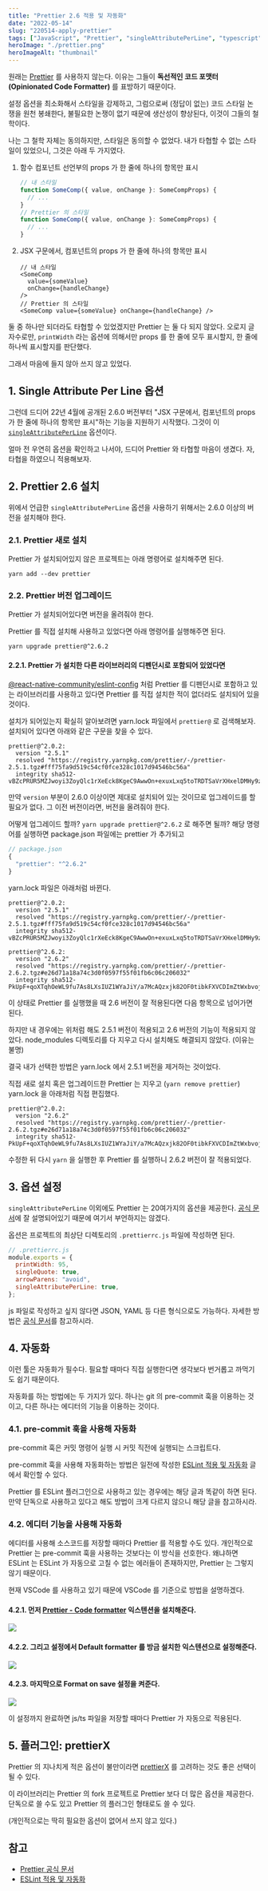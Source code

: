 ```yaml
---
title: "Prettier 2.6 적용 및 자동화"
date: "2022-05-14"
slug: "220514-apply-prettier"
tags: ["JavaScript", "Prettier", "singleAttributePerLine", "typescript"]
heroImage: "./prettier.png"
heroImageAlt: "thumbnail"
---
```


원래는 [Prettier](https://prettier.io/) 를 사용하지 않는다. 이유는 그들이 **독선적인 코드 포맷터(Opinionated Code Formatter)** 를 표방하기 때문이다.

설정 옵션을 최소화해서 스타일을 강제하고, 그럼으로써 (정답이 없는) 코드 스타일 논쟁을 원천 봉쇄한다, 불필요한 논쟁이 없기 때문에 생산성이 향상된다, 이것이 그들의 철학이다.

나는 그 철학 자체는 동의하지만, 스타일은 동의할 수 없었다. 내가 타협할 수 없는 스타일이 있었으니, 그것은 아래 두 가지였다.

1. 함수 컴포넌트 선언부의 props 가 한 줄에 하나의 항목만 표시

   ```typescript
   // 내 스타일
   function SomeComp({ value, onChange }: SomeCompProps) {
     // ...
   }
   // Prettier 의 스타일
   function SomeComp({ value, onChange }: SomeCompProps) {
     // ...
   }
   ```

2. JSX 구문에서, 컴포넌트의 props 가 한 줄에 하나의 항목만 표시

   ```tsx
   // 내 스타일
   <SomeComp
     value={someValue}
     onChange={handleChange}
   />
   // Prettier 의 스타일
   <SomeComp value={someValue} onChange={handleChange} />
   ```

둘 중 하나만 되더라도 타협할 수 있었겠지만 Prettier 는 둘 다 되지 않았다. 오로지 글자수로만, `printWidth` 라는 옵션에 의해서만 props 를 한 줄에 모두 표시할지, 한 줄에 하나씩 표시할지를 판단했다.

그래서 마음에 들지 않아 쓰지 않고 있었다.

## 1. Single Attribute Per Line 옵션

그런데 드디어 22년 4월에 공개된 2.6.0 버전부터 "JSX 구문에서, 컴포넌트의 props 가 한 줄에 하나의 항목만 표시"하는 기능을 지원하기 시작했다. 그것이 이 [`singleAttributePerLine`](https://prettier.io/docs/en/options.html#single-attribute-per-line) 옵션이다.

얼마 전 우연히 옵션을 확인하고 나서야, 드디어 Prettier 와 타협할 마음이 생겼다. 자, 타협을 하였으니 적용해보자.

## 2. Prettier 2.6 설치

위에서 언급한 `singleAttributePerLine` 옵션을 사용하기 위해서는 2.6.0 이상의 버전을 설치해야 한다.

### 2.1. Prettier 새로 설치

Prettier 가 설치되어있지 않은 프로젝트는 아래 명령어로 설치해주면 된다.

```
yarn add --dev prettier
```

### 2.2. Prettier 버전 업그레이드

Prettier 가 설치되어있다면 버전을 올려줘야 한다.

Prettier 를 직접 설치해 사용하고 있었다면 아래 명령어를 실행해주면 된다.

```
yarn upgrade prettier@^2.6.2
```

#### 2.2.1. Prettier 가 설치한 다른 라이브러리의 디펜던시로 포함되어 있었다면

[@react-native-community/eslint-config](https://www.npmjs.com/package/@react-native-community/eslint-config) 처럼 Prettier 를 디펜던시로 포함하고 있는 라이브러리를 사용하고 있다면 Prettier 를 직접 설치한 적이 없더라도 설치되어 있을 것이다.

설치가 되어있는지 확실히 알아보려면 yarn.lock 파일에서 `prettier@` 로 검색해보자. 설치되어 있다면 아래와 같은 구문을 찾을 수 있다.

```
prettier@^2.0.2:
  version "2.5.1"
  resolved "https://registry.yarnpkg.com/prettier/-/prettier-2.5.1.tgz#fff75fa9d519c54cf0fce328c1017d94546bc56a"
  integrity sha512-vBZcPRUR5MZJwoyi3ZoyQlc1rXeEck8KgeC9AwwOn+exuxLxq5toTRDTSaVrXHxelDMHy9zlicw8u66yxoSUFg==
```

만약 `version` 부분이 2.6.0 이상이면 제대로 설치되어 있는 것이므로 업그레이드를 할 필요가 없다. 그 이전 버전이라면, 버전을 올려줘야 한다.

어떻게 업그레이드 할까? `yarn upgrade prettier@^2.6.2` 로 해주면 될까? 해당 명령어를 실행하면 package.json 파일에는 prettier 가 추가되고

```js
// package.json
{
  "prettier": "^2.6.2"
}
```

yarn.lock 파일은 아래처럼 바뀐다.

```
prettier@^2.0.2:
  version "2.5.1"
  resolved "https://registry.yarnpkg.com/prettier/-/prettier-2.5.1.tgz#fff75fa9d519c54cf0fce328c1017d94546bc56a"
  integrity sha512-vBZcPRUR5MZJwoyi3ZoyQlc1rXeEck8KgeC9AwwOn+exuxLxq5toTRDTSaVrXHxelDMHy9zlicw8u66yxoSUFg==

prettier@^2.6.2:
  version "2.6.2"
  resolved "https://registry.yarnpkg.com/prettier/-/prettier-2.6.2.tgz#e26d71a18a74c3d0f0597f55f01fb6c06c206032"
  integrity sha512-PkUpF+qoXTqhOeWL9fu7As8LXsIUZ1WYaJiY/a7McAQzxjk82OF0tibkFXVCDImZtWxbvojFjerkiLb0/q8mew==
```

이 상태로 Prettier 를 실행했을 때 2.6 버전이 잘 적용된다면 다음 항목으로 넘어가면 된다.

하지만 내 경우에는 위처럼 해도 2.5.1 버전이 적용되고 2.6 버전의 기능이 적용되지 않았다. node_modules 디렉토리를 다 지우고 다시 설치해도 해결되지 않았다. (이유는 불명)

결국 내가 선택한 방법은 yarn.lock 에서 2.5.1 버전을 제거하는 것이었다.

직접 새로 설치 혹은 업그레이드한 Prettier 는 지우고 (`yarn remove prettier`) yarn.lock 을 아래처럼 직접 편집했다.

```
prettier@^2.0.2:
  version "2.6.2"
  resolved "https://registry.yarnpkg.com/prettier/-/prettier-2.6.2.tgz#e26d71a18a74c3d0f0597f55f01fb6c06c206032"
  integrity sha512-PkUpF+qoXTqhOeWL9fu7As8LXsIUZ1WYaJiY/a7McAQzxjk82OF0tibkFXVCDImZtWxbvojFjerkiLb0/q8mew==
```

수정한 뒤 다시 `yarn` 을 실행한 후 Prettier 를 실행하니 2.6.2 버전이 잘 적용되었다.

## 3. 옵션 설정

`singleAttributePerLine` 이외에도 Prettier 는 20여가지의 옵션을 제공한다. [공식 문서](https://prettier.io/docs/en/options.html)에 잘 설명되어있기 때문에 여기서 부언하지는 않겠다.

옵션은 프로젝트의 최상단 디렉토리의 `.prettierrc.js` 파일에 작성하면 된다.

```js
// .prettierrc.js
module.exports = {
  printWidth: 95,
  singleQuote: true,
  arrowParens: "avoid",
  singleAttributePerLine: true,
};
```

js 파일로 작성하고 싶지 않다면 JSON, YAML 등 다른 형식으로도 가능하다. 자세한 방법은 [공식 문서](https://prettier.io/docs/en/configuration.html)를 참고하시라.

## 4. 자동화

이런 툴은 자동화가 필수다. 필요할 때마다 직접 실행한다면 생각보다 번거롭고 까먹기도 쉽기 때문이다.

자동화를 하는 방법에는 두 가지가 있다. 하나는 git 의 pre-commit 훅을 이용하는 것이고, 다른 하나는 에디터의 기능을 이용하는 것이다.

### 4.1. pre-commit 훅을 사용해 자동화

pre-commit 훅은 커밋 명령어 실행 시 커밋 직전에 실행되는 스크립트다.

pre-commit 훅을 사용해 자동화하는 방법은 일전에 작성한 [ESLint 적용 및 자동화](https://ricale.kr/blog/posts/210325-apply-eslint/) 글에서 확인할 수 있다.

Prettier 를 ESLint 플러그인으로 사용하고 있는 경우에는 해당 글과 똑같이 하면 된다. 만약 단독으로 사용하고 있다고 해도 방법이 크게 다르지 않으니 해당 글을 참고하시라.

### 4.2. 에디터 기능을 사용해 자동화

에디터를 사용해 소스코드를 저장할 때마다 Prettier 를 적용할 수도 있다. 개인적으로 Prettier 는 pre-commit 훅을 사용하는 것보다는 이 방식을 선호한다. 왜냐하면 ESLint 는 ESLint 가 자동으로 고칠 수 없는 에러들이 존재하지만, Prettier 는 그렇지 않기 때문이다.

현재 VSCode 를 사용하고 있기 때문에 VSCode 를 기준으로 방법을 설명하겠다.

#### 4.2.1. 먼저 [Prettier - Code formatter](https://marketplace.visualstudio.com/items?itemName=esbenp.prettier-vscode) 익스텐션을 설치해준다.

![](./4-2-1.png)

#### 4.2.2. 그리고 설정에서 Default formatter 를 방금 설치한 익스텐션으로 설정해준다.

![](./4-2-2.png)

#### 4.2.3. 마지막으로 Format on save 설정을 켜준다.

![](./4-2-3.png)

이 설정까지 완료하면 js/ts 파일을 저장할 때마다 Prettier 가 자동으로 적용된다.

## 5. 플러그인: prettierX

Prettier 의 지나치게 적은 옵션이 불만이라면 [prettierX](https://github.com/brodybits/prettierx) 를 고려하는 것도 좋은 선택이 될 수 있다.

이 라이브러리는 Prettier 의 fork 프로젝트로 Prettier 보다 더 많은 옵션을 제공한다. 단독으로 쓸 수도 있고 Prettier 의 플러그인 형태로도 쓸 수 있다.

(개인적으로는 딱히 필요한 옵션이 없어서 쓰지 않고 있다.)

## 참고

- [Prettier 공식 문서](https://prettier.io/docs/en/index.html)
- [ESLint 적용 및 자동화](https://ricale.kr/blog/posts/210325-apply-eslint/)

